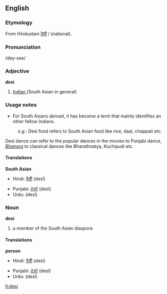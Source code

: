 ==English==
===Etymology===
From Hindustani [[देसी]] / {{URchar|[[دیسی]]}}  (national).

===Pronunciation===
/dey-see/
===Adjective===
'''desi'''
# [[Indian]],(South Asian in general)

===Usage notes===
*For South Asians abroad, it has become a term that mainly identifies an other fellow Indians.

:''e.g.'': Desi food refers to South Asian food like rice, daal, chappati etc.
Desi dance can refer to the popular dances in the movies to Punjabi dance, ''[[Bhangra]]'' to classical dances like Bharathnatya, Kuchipudi etc.

====Translations====
'''South Asian'''
{{top}}
*Hindi: [[देसी]] (desī)
{{mid}}
*Punjabi: [[ਦੇਸੀ]] (desī)
*Urdu: {{URchar|[[دیسی]]}} (desī)
{{bottom}}

===Noun===
'''desi'''
#a member of the South Asian diaspora
====Translations====
'''person'''
{{top}}
*Hindi: [[देसी]] (desī)
{{mid}}
*Punjabi: [[ਦੇਸੀ]] (desī)
*Urdu: {{URchar|[[دیسی]]}} (desī)
{{bottom}}

[[fi:desi]]